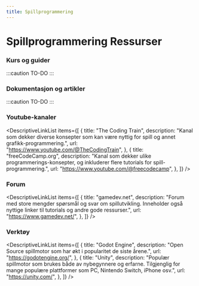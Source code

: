 ```yaml
---
title: Spillprogrammering
---
```



# Spillprogrammering Ressurser

### Kurs og guider

:::caution TO-DO
:::

### Dokumentasjon og artikler

:::caution TO-DO
:::

### Youtube-kanaler

<DescriptiveLinkList
  items={[
    {
      title: "The Coding Train",
      description:
        "Kanal som dekker diverse konsepter som kan være nyttig for spill og annet grafikk-programmering.",
      url: "https://www.youtube.com/@TheCodingTrain",
    },
    {
      title: "freeCodeCamp.org",
      description:
        "Kanal som dekker ulike programmerings-konsepter, og inkluderer flere tutorials for spill-programmering.",
      url: "https://www.youtube.com/@freecodecamp",
    },
  ]}
/>

### Forum

<DescriptiveLinkList
  items={[
    {
      title: "gamedev.net",
      description:
        "Forum med store mengder spørsmål og svar om spillutvikling. Inneholder også nyttige linker til tutorials og andre gode ressurser.",
      url: "https://www.gamedev.net/",
    },
  ]}
/>

### Verktøy

<DescriptiveLinkList
  items={[
    {
      title: "Godot Engine",
      description:
        "Open Source spillmotor som har økt i popularitet de siste årene.",
      url: "https://godotengine.org/",
    },
    {
      title: "Unity",
      description:
        "Populær spillmotor som brukes både av nybegynnere og erfarne. Tilgjenglig for mange populære plattformer som PC, Nintendo Switch, iPhone osv.",
      url: "https://unity.com/",
    },
  ]}
/>
